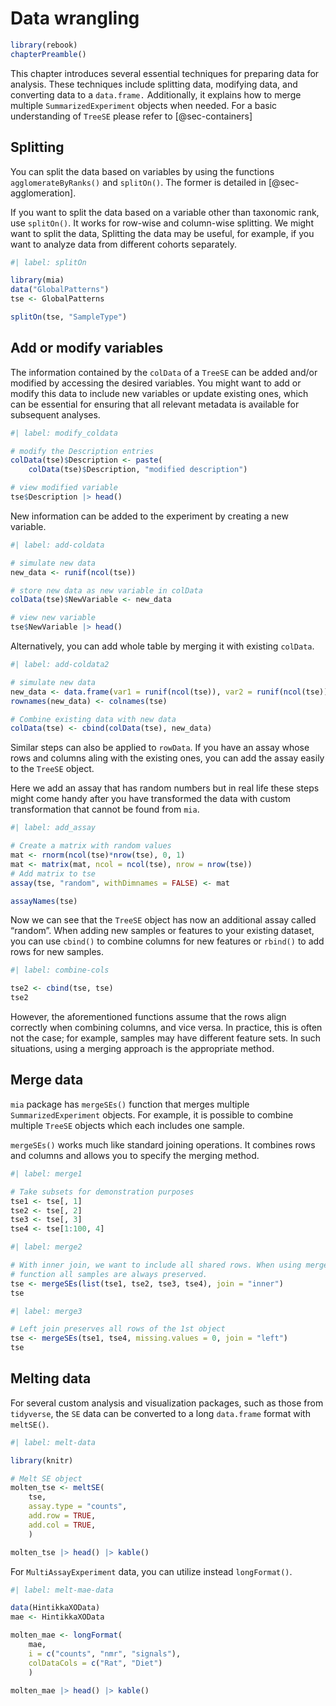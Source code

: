 # Data wrangling {#sec-datawrangling}

```r
library(rebook)
chapterPreamble()
```

This chapter introduces several essential techniques for preparing data for
analysis. These techniques include splitting data, modifying data, 
and converting data to a `data.frame.` Additionally, it explains how to merge 
multiple `SummarizedExperiment` objects when needed. For a basic understanding
of  `TreeSE` please refer to [@sec-containers]

## Splitting {#sec-splitting}

You can split the data based on variables by using the functions 
`agglomerateByRanks()` and `splitOn()`. The former is detailed in
[@sec-agglomeration].

If you want to split the data based on a variable other than taxonomic rank, use 
`splitOn()`. It works for row-wise and column-wise splitting. We might want to 
split the data, Splitting the data may be useful, for example, if you want to 
analyze data from different cohorts separately.

```r
#| label: splitOn

library(mia)
data("GlobalPatterns")
tse <- GlobalPatterns

splitOn(tse, "SampleType")
```

## Add or modify variables {#sec-add-or-modify-data}

The information contained by the `colData` of a `TreeSE` can be added and/or 
modified by accessing the desired variables. You might want to add or modify 
this data to include new variables or update existing ones, which can be essential 
for ensuring that all relevant metadata is available for subsequent analyses.

```r
#| label: modify_coldata

# modify the Description entries
colData(tse)$Description <- paste(
    colData(tse)$Description, "modified description")

# view modified variable
tse$Description |> head()
```

New information can be added to the experiment by creating a new variable.

```r
#| label: add-coldata

# simulate new data
new_data <- runif(ncol(tse))

# store new data as new variable in colData
colData(tse)$NewVariable <- new_data

# view new variable
tse$NewVariable |> head()
```

Alternatively, you can add whole table by merging it with existing `colData`.

```r
#| label: add-coldata2

# simulate new data
new_data <- data.frame(var1 = runif(ncol(tse)), var2 = runif(ncol(tse)))
rownames(new_data) <- colnames(tse)

# Combine existing data with new data
colData(tse) <- cbind(colData(tse), new_data)
```

Similar steps can also be applied to `rowData`. If you have an assay whose
rows and columns aling with the existing ones, you can add the assay easily
to the `TreeSE` object.

Here we add an assay that has random numbers but in real life these steps
might come handy after you have transformed the data with custom transformation
that cannot be found from `mia`.

```r
#| label: add_assay

# Create a matrix with random values
mat <- rnorm(ncol(tse)*nrow(tse), 0, 1)
mat <- matrix(mat, ncol = ncol(tse), nrow = nrow(tse))
# Add matrix to tse
assay(tse, "random", withDimnames = FALSE) <- mat

assayNames(tse)
```

Now we can see that the `TreeSE` object has now an additional assay called
"random". When adding new samples or
features to your existing dataset, you can use `cbind()` to combine columns for
new features or `rbind()` to add rows for new samples.

```r
#| label: combine-cols

tse2 <- cbind(tse, tse)
tse2
```

However, the aforementioned functions assume that the rows align correctly when
combining columns, and vice versa. In practice, this is often not the case;
for example, samples may have different feature sets. In such situations, using
a merging approach is the appropriate method.

## Merge data

`mia` package has `mergeSEs()` function that merges multiple
`SummarizedExperiment` objects. For example, it is possible to combine
multiple `TreeSE` objects which each includes one sample.

`mergeSEs()` works much like standard joining operations. It combines rows and 
columns and allows you to specify the merging method.

```r
#| label: merge1

# Take subsets for demonstration purposes
tse1 <- tse[, 1]
tse2 <- tse[, 2]
tse3 <- tse[, 3]
tse4 <- tse[1:100, 4]
```

```r
#| label: merge2

# With inner join, we want to include all shared rows. When using mergeSEs
# function all samples are always preserved.
tse <- mergeSEs(list(tse1, tse2, tse3, tse4), join = "inner")
tse
```

```r
#| label: merge3

# Left join preserves all rows of the 1st object
tse <- mergeSEs(tse1, tse4, missing.values = 0, join = "left")
tse
```

## Melting data

For several custom analysis and visualization packages, such as those from
`tidyverse`, the `SE` data can be converted to a long `data.frame` format with 
`meltSE()`.    

```r
#| label: melt-data

library(knitr)

# Melt SE object
molten_tse <- meltSE(
    tse,
    assay.type = "counts",
    add.row = TRUE,
    add.col = TRUE,
    )

molten_tse |> head() |> kable()
```

For `MultiAssayExperiment` data, you can utilize instead `longFormat()`.

```r
#| label: melt-mae-data

data(HintikkaXOData)
mae <- HintikkaXOData

molten_mae <- longFormat(
    mae,
    i = c("counts", "nmr", "signals"),
    colDataCols = c("Rat", "Diet")
    )

molten_mae |> head() |> kable()
```
